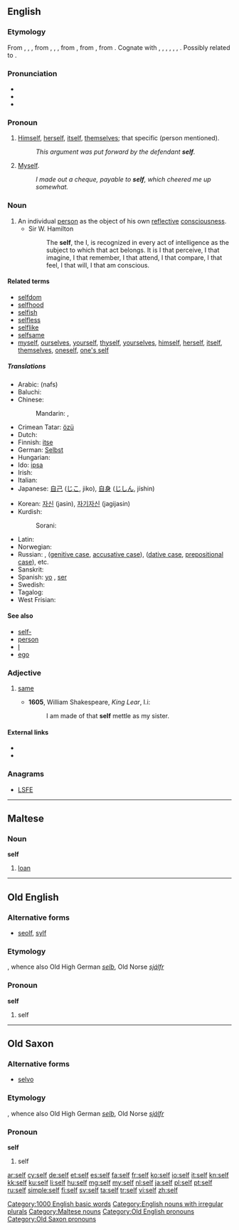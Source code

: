 {{also|self-}}
==English==
{{wikipedia}}

===Etymology===
From {{etyl|enm}} {{term|self|lang=enm}}, {{term|silf|lang=enm}}, {{term|sulf|lang=enm}}, from {{etyl|ang}} {{term|lang=ang|self}}, {{term|seolf|lang=ang}}, {{term|sylf||same, self, very, own|lang=ang}}, from {{etyl|gem-pro|en}} {{recons|selbaz||self|lang=gem-pro}}, from {{etyl|ine-pro|en}} {{recons|selbʰ-||one's own|lang=ine-pro}}, from {{etyl|ine-pro|en}} {{recons|s(w)e-||separate, apart|lang=ine-pro}}. Cognate with {{etyl|sco|-}} {{term|self||self|lang=sco}}, {{etyl|fy|-}} {{term|self||self|lang=fy}}, {{etyl|nl|-}} {{term|zelf||self|lang=nl}}, {{etyl|nds|-}} {{term|sulv||self|lang=nds}}, {{etyl|de|-}} {{term|selbst||self|lang=de}}, {{etyl|da|-}} {{term|selv||self|lang=da}}, {{etyl|is|-}} {{term|sjálfur||self|lang=is}}. Possibly related to {{etyl|sq|-}} {{term|thelb||core, center, heart|lang=sq}}.

===Pronunciation===
* {{IPA|/sɛlf/}}
* {{audio|en-us-self.ogg|Audio (US)}}
* {{rhymes|ɛlf}}

===Pronoun===
{{head|en|pronoun}}

# {{obsolete}} [[himself|Himself]], [[herself]], [[itself]], [[themselves]]; that specific (person mentioned).
#: ''This argument was put forward by the defendant '''self'''.''
# {{context|commercial|_|or|_|humorous}} [[myself|Myself]].
#: ''I made out a cheque, payable to '''self''', which cheered me up somewhat.''

===Noun===
{{en-noun|selves}}

# An individual [[person]] as the object of his own [[reflective]] [[consciousness]].
#* Sir W. Hamilton<!--From Webster 1913-->
#*: The '''self''', the I, is recognized in every act of intelligence as the subject to which that act belongs. It is I that perceive, I that imagine, I that remember, I that attend, I that compare, I that feel, I that will, I that am conscious.

====Related terms====
* [[selfdom]]
* [[selfhood]]
* [[selfish]]
* [[selfless]]
* [[selflike]]
* [[selfsame]]
* [[myself]], [[ourselves]], [[yourself]], [[thyself]], [[yourselves]], [[himself]], [[herself]], [[itself]], [[themselves]], [[oneself]], [[one's self]]

=====Translations=====
{{trans-top|individual person as the object of his own reflective consciousness}}
* Arabic: {{Arab|[[نفس]]}} (nafs)
* Baluchi: {{tø|bal|وت|tr=wat}}
* Chinese:
*: Mandarin: {{t-|cmn|自己|tr=zìjǐ|sc=Hani}}, {{qualifier|as a prefix}} {{t-|cmn|自|tr=zì|sc=Hani}}
* Crimean Tatar: [[özü]]
* Dutch: {{t+|nl|zelf|n}}
* Finnish: [[itse]]
* German: [[Selbst]] {{n}}
* Hungarian: {{t-|hu|önvaló}}
* Ido: [[ipsa]]
* Irish: {{t-|ga|féin|xs=Irish}}
* Italian: {{t+|it|stesso}}
* Japanese: [[自己]] ([[じこ]], jiko), [[自身]] ([[じしん]], jíshin)
{{trans-mid}}
* Korean: [[자신]] (jasin), [[자기자신]] (jagijasin)
* Kurdish:
*: Sorani: {{t|ku|خۆ|tr=xo|sc=ku-Arab}}
* Latin: {{t+|la|idem}}
* Norwegian: {{t+|no|selv}}
* Russian: {{t+|ru|сам|tr=sam}}, {{t+|ru|себя|tr=sebjá}} ([[genitive case]], [[accusative case]]), {{t+|ru|себе|tr=sebé}} ([[dative case]], [[prepositional case]]), etc.
* Sanskrit: {{t-|sa|स्वयं|tr=svayam|sc=Deva}}
* Spanish: [[yo]] {{m}} {{qualifier|psychology}}, [[ser]] {{m}} {{qualifier|psychology}}
* Swedish: {{t+|sv|själv}}
* Tagalog: {{t-|tl|sarili|xs=Tagalog}}
* West Frisian: {{t-|fy|sels|xs=West Frisian}}
{{trans-bottom}}

====See also====
* [[self-]]
* [[person]]
* [[I]]
* [[ego]]

===Adjective===
{{head|en|adjective|head=self}}

# {{obsolete}} [[same]]
#* '''1605''', William Shakespeare, ''King Lear'', I.i:
#*: I am made of that '''self''' mettle as my sister.

====External links====
* {{R:Webster 1913}}
* {{R:Century 1911}}

===Anagrams===
* [[LSFE#English|LSFE]]

[[Category:1000 English basic words]]
[[Category:English nouns with irregular plurals]]

----

==Maltese==

===Noun===
'''self'''

# [[loan]]

[[Category:Maltese nouns]]

----

==Old English==

===Alternative forms===
* [[seolf]], [[sylf]]

===Etymology===
{{etyl|gem-pro|ang}} {{recons|selbaz|lang=gem-pro}}, whence also Old High German ''[[selb]]'', Old Norse ''[[sjálfr]]''

===Pronoun===
'''self'''

# self

[[Category:Old English pronouns]]

----

==Old Saxon==

===Alternative forms===
* [[selvo]]

===Etymology===
{{etyl|gem-pro|osx}} {{recons|selbaz|lang=gem-pro}}, whence also Old High German ''[[selb]]'', Old Norse ''[[sjálfr]]''

===Pronoun===
'''self'''

# self

[[Category:Old Saxon pronouns]]

[[ar:self]]
[[cy:self]]
[[de:self]]
[[et:self]]
[[es:self]]
[[fa:self]]
[[fr:self]]
[[ko:self]]
[[io:self]]
[[it:self]]
[[kn:self]]
[[kk:self]]
[[ku:self]]
[[li:self]]
[[hu:self]]
[[mg:self]]
[[my:self]]
[[nl:self]]
[[ja:self]]
[[pl:self]]
[[pt:self]]
[[ru:self]]
[[simple:self]]
[[fi:self]]
[[sv:self]]
[[ta:self]]
[[tr:self]]
[[vi:self]]
[[zh:self]]